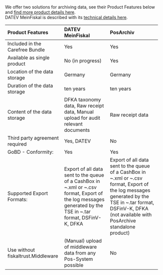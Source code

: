We offer two solutions for archiving data, see their Product Features below and [find more product details here](https://fiskaltrust.de/produkte/).  
DATEV MeinFiskal is described with its [technical details here](https://docs.fiskaltrust.cloud/de/docs/posdealers/buy-resell/products/3rd-party/datev-meinfiskal).

| Product Features | DATEV MeinFiskal    | PosArchiv           |
|:----------------------|:--------------------|:----------------------|
|Included in the Carefree Bundle |Yes  |Yes
|Available as single product |No (in progress)  |Yes
|Location of the data storage |Germany  |Germany
|Duration of the data storage |ten years  |ten years
|Content of the data storage |DFKA taxonomy data, Raw receipt data, Manual upload for audit relevant documents |Raw receipt data
|Third party agreement required|Yes, DATEV  |No
|GoBD - Conformity: |Yes  |Yes
|Supported Export Formats:|Export of all data sent to the queue of a CashBox in ~.xml or ~.csv format, Export of the log messages generated by the TSE in ~.tar format, DSFinV-K, DFKA  |Export of all data sent to the queue of a CashBox in ~.xml or ~.csv format, Export of the log messages generated by the TSE in ~.tar format, DSFinV-K, DFKA (not available with PosArchive standalone product)
|Use without fiskaltrust.Middleware |(Manual) upload of middleware data from any Pos-System possible  |No

